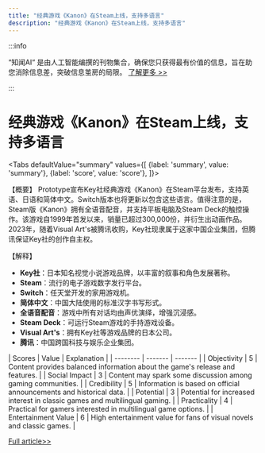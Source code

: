 ```yaml
---
title: "经典游戏《Kanon》在Steam上线，支持多语言"
description: "经典游戏《Kanon》在Steam上线，支持多语言"
---
```



:::info

“知闻AI“ 是由人工智能编撰的刊物集合，确保您只获得最有价值的信息，旨在助您消除信息差，突破信息茧房的局限。  [了解更多 >>](/)

:::

# 经典游戏《Kanon》在Steam上线，支持多语言


<Tabs
	defaultValue="summary"
	values={[
	{label: 'summary', value: 'summary'},
	{label: 'score', value: 'score'},
]}>
<TabItem value="summary">


【概要】
Prototype宣布Key社经典游戏《Kanon》在Steam平台发布，支持英语、日语和简体中文。Switch版本也将更新以包含这些语言。值得注意的是，Steam版《Kanon》拥有全语音配音，并支持平板电脑及Steam Deck的触控操作。该游戏自1999年首发以来，销量已超过300,000份，并衍生出动画作品。2023年，随着Visual Art's被腾讯收购，Key社现隶属于这家中国企业集团，但腾讯保证Key社的创作自主权。

【解释】
- **Key社**：日本知名视觉小说游戏品牌，以丰富的叙事和角色发展著称。
- **Steam**：流行的电子游戏数字发行平台。
- **Switch**：任天堂开发的家用游戏机。
- **简体中文**：中国大陆使用的标准汉字书写形式。
- **全语音配音**：游戏中所有对话均由声优演绎，增强沉浸感。
- **Steam Deck**：可运行Steam游戏的手持游戏设备。
- **Visual Art's**：拥有Key社等游戏品牌的日本公司。
- **腾讯**：中国跨国科技与娱乐企业集团。
</TabItem>
<TabItem value="score">
	| Scores     | Value   | Explanation |
	| -------- | ------- | ------- |
	| Objectivity  | 5    | Content provides balanced information about the game's release and features.    |
	| Social Impact | 3     | Content may spark some discussion among gaming communities.    |
	| Credibility    | 5    | Information is based on official announcements and historical data.    |
	| Potential    | 3    | Potential for increased interest in classic games and multilingual gaming.    |
	| Practicality    | 4    | Practical for gamers interested in multilingual game options.    |
	| Entertainment Value    | 6    | High entertainment value for fans of visual novels and classic games.    |
</TabItem>
</Tabs>

[Full article>>](https://readhub.cn/topic/8a91ezq2U3X)
